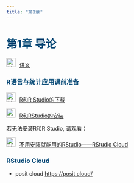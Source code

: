 ```yaml
---
title: "第1章"
---
```


<h1 style="color: #044875;"> 第1章 导论 </h1>

<img src="img/teacher.png" alt="讲义" style="width: 24px; height: 24px;margin-right: 10px">[讲义](https://lizongzhang.github.io/stat/chap1.html){target="_blank"}

<h3 style="color: #044875;"> R语言与统计应用课前准备 </h3>

<img src="img/video.png" alt="讲义" style="width: 24px; height: 24px;margin-right: 10px">[R和R Studio的下载](https://www.bilibili.com/video/BV1334y1y7U5/)

<img src="img/video.png" alt="讲义" style="width: 24px; height: 24px;margin-right: 10px">[R和RStudio的安装](https://www.bilibili.com/video/BV1eR4y1V7uW/)


若无法安装R和R Studio, 请观看：

<img src="img/video.png" alt="讲义" style="width: 24px; height: 24px;margin-right: 10px">[不用安装就能用的RStudio------RStudio
                Cloud](https://www.bilibili.com/video/BV1zY4y1M7HX/)

<h3 style="color: #044875;"> RStudio Cloud </h3>

-   posit cloud <https://posit.cloud/>
